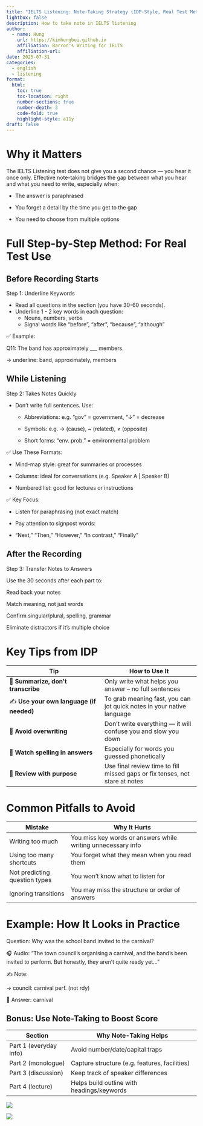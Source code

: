 ```yaml
---
title: "IELTS Listening: Note-Taking Strategy (IDP-Style, Real Test Method)"
lightbox: false
description: How to take note in IELTS listening
author:
  - name: Hung
    url: https://kimhungbui.github.io
    affiliation: Barron's Writing for IELTS
    affiliation-url: 
date: 2025-07-31
categories:
  - english
  - listening
format:
  html:
    toc: true
    toc-location: right
    number-sections: true
    number-depth: 3
    code-fold: true
    highlight-style: a11y
draft: false
---
```

# Why it Matters

The IELTS Listening test does not give you a second chance — you hear it once only. Effective note-taking bridges the gap between what you hear and what you need to write, especially when:

- The answer is paraphrased

- You forget a detail by the time you get to the gap

- You need to choose from multiple options

# Full Step-by-Step Method: For Real Test Use

## Before Recording Starts

Step 1: Underline Keywords

- Read all questions in the section (you have 30-60 seconds).
- Underline 1 - 2 key words in each question:
	- Nouns, numbers, verbs
	- Signal words like "before", "after", "because", "although"


✅ Example:

Q11: The band has approximately ___ members.

→ underline: band, approximately, members

## While Listening

Step 2: Takes Notes Quickly

- Don't write full sentences. Use:

	- Abbreviations: e.g. "gov" = government, "↓" = decrease

	- Symbols: e.g. → (cause), ~ (related), ≠ (opposite)

	- Short forms: “env. prob.” = environmental problem

✅ Use These Formats:

- Mind-map style: great for summaries or processes

- Columns: ideal for conversations (e.g. Speaker A | Speaker B)

- Numbered list: good for lectures or instructions

✅ Key Focus:

- Listen for paraphrasing (not exact match)

- Pay attention to signpost words:

- “Next,” “Then,” “However,” “In contrast,” “Finally”

## After the Recording

Step 3: Transfer Notes to Answers

Use the 30 seconds after each part to:

Read back your notes

Match meaning, not just words

Confirm singular/plural, spelling, grammar

Eliminate distractors if it's multiple choice

# Key Tips from IDP

|Tip|How to Use It|
|---|---|
|🎯 **Summarize, don’t transcribe**|Only write what helps you answer – no full sentences|
|✍️ **Use your own language (if needed)**|To grab meaning fast, you can jot quick notes in your native language|
|📌 **Avoid overwriting**|Don’t write everything — it will confuse you and slow you down|
|🔡 **Watch spelling in answers**|Especially for words you guessed phonetically|
|🔄 **Review with purpose**|Use final review time to fill missed gaps or fix tenses, not stare at notes|
# Common Pitfalls to Avoid 

| Mistake                       | Why It Hurts                                                 |
| ----------------------------- | ------------------------------------------------------------ |
| Writing too much              | You miss key words or answers while writing unnecessary info |
| Using too many shortcuts      | You forget what they mean when you read them                 |
| Not predicting question types | You won't know what to listen for                            |
| Ignoring transitions          | You may miss the structure or order of answers               |

# Example: How It Looks in Practice

Question: Why was the school band invited to the carnival?

🎧 Audio: “The town council's organising a carnival, and the band's been invited to perform. But honestly, they aren't quite ready yet...”

✍️ Note:

→ council: carnival perf. (not rdy)

📝 Answer: carnival

## Bonus: Use Note-Taking to Boost Score

| Section                | Why Note-Taking Helps                         |
| ---------------------- | --------------------------------------------- |
| Part 1 (everyday info) | Avoid number/date/capital traps               |
| Part 2 (monologue)     | Capture structure (e.g. features, facilities) |
| Part 3 (discussion)    | Keep track of speaker differences             |
| Part 4 (lecture)       | Helps build outline with headings/keywords    |
![](Pasted%20image%2020250731164204.png)

![](Pasted%20image%2020250731164217.png)